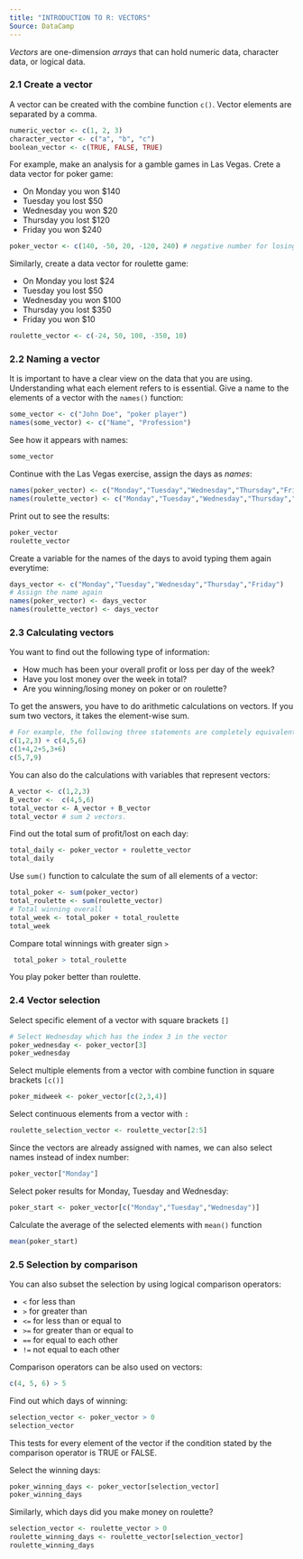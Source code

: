 ```yaml
---
title: "INTRODUCTION TO R: VECTORS"
Source: DataCamp
---
```


*Vectors* are one-dimension *arrays* that can hold numeric data, character data, or logical data.

### 2.1 Create a vector

A vector can be created with the combine function `c()`. Vector elements are separated by a comma.
```r
numeric_vector <- c(1, 2, 3)
character_vector <- c("a", "b", "c")
boolean_vector <- c(TRUE, FALSE, TRUE)
```
For example, make an analysis for a gamble games in Las Vegas. Crete a data vector for poker game:

-   On Monday you won $140
-   Tuesday you lost $50
-   Wednesday you won $20
-   Thursday you lost $120
-   Friday you won $240
```r
poker_vector <- c(140, -50, 20, -120, 240) # negative number for losing money.
```
Similarly, create a data vector for roulette game:

-   On Monday you lost $24
-   Tuesday you lost $50
-   Wednesday you won $100
-   Thursday you lost $350
-   Friday you won $10
```r
roulette_vector <- c(-24, 50, 100, -350, 10)
```

### 2.2 Naming a vector

It is important to have a clear view on the data that you are using. Understanding what each element refers to is essential. Give a name to the elements of a vector with the `names()` function:
```r
some_vector <- c("John Doe", "poker player")
names(some_vector) <- c("Name", "Profession")
```
See how it appears with names:
```r
some_vector
```
Continue with the Las Vegas exercise, assign the days as *names*:
```r
names(poker_vector) <- c("Monday","Tuesday","Wednesday","Thursday","Friday")
names(roulette_vector) <- c("Monday","Tuesday","Wednesday","Thursday","Friday")
```
Print out to see the results:
```r
poker_vector
roulette_vector
```
Create a variable for the names of the days to avoid typing them again everytime:
```r
days_vector <- c("Monday","Tuesday","Wednesday","Thursday","Friday")
# Assign the name again
names(poker_vector) <- days_vector
names(roulette_vector) <- days_vector
```

### 2.3 Calculating vectors

You want to find out the following type of information:

-    How much has been your overall profit or loss per day of the week?
-    Have you lost money over the week in total?
-    Are you winning/losing money on poker or on roulette?

To get the answers, you have to do arithmetic calculations on vectors. If you sum two vectors, it takes the element-wise sum. 
```r
# For example, the following three statements are completely equivalent:
c(1,2,3) + c(4,5,6)
c(1+4,2+5,3+6)
c(5,7,9)
```
You can also do the calculations with variables that represent vectors:
```r
A_vector <- c(1,2,3)
B_vector <-  c(4,5,6)
total_vector <- A_vector + B_vector
total_vector # sum 2 vectors.
```
Find out the total sum of profit/lost on each day:
```r
total_daily <- poker_vector + roulette_vector
total_daily
```
Use `sum()` function to calculate the sum of all elements of a vector:
```r
total_poker <- sum(poker_vector)
total_roulette <- sum(roulette_vector)
# Total winning overall
total_week <- total_poker + total_roulette
total_week 
```
 Compare total winnings with greater sign `>`
 
```r
 total_poker > total_roulette 
```
You play poker better than roulette.

### 2.4 Vector selection ####

Select specific element of a vector with square brackets `[]`
```r
# Select Wednesday which has the index 3 in the vector
poker_wednesday <- poker_vector[3]
poker_wednesday
```
Select multiple elements from a vector with combine function in square brackets `[c()]` 
```r
poker_midweek <- poker_vector[c(2,3,4)]
```
Select continuous elements from a vector with `:`
```r
roulette_selection_vector <- roulette_vector[2:5]
```
Since the vectors are already assigned with names, we can also select names instead of index number:
```r
poker_vector["Monday"]
```
Select poker results for Monday, Tuesday and Wednesday:
```r
poker_start <- poker_vector[c("Monday","Tuesday","Wednesday")]
```
Calculate the average of the selected elements with `mean()` function
```r
mean(poker_start)
```

### 2.5 Selection by comparison

You can also subset the selection by using logical comparison operators:

-    `<` for less than
-    `>` for greater than
-    `<=` for less than or equal to
-    `>=` for greater than or equal to
-    ` ==` for equal to each other
-    `!=` not equal to each other

Comparison operators can be also used on vectors:
```r
c(4, 5, 6) > 5
```
Find out which days of winning:
```r
selection_vector <- poker_vector > 0
selection_vector
```
This tests for every element of the vector if the condition stated by the comparison operator is TRUE or FALSE.

Select the winning days:
```r
poker_winning_days <- poker_vector[selection_vector]
poker_winning_days
```
Similarly, which days did you make money on roulette?
```r
selection_vector <- roulette_vector > 0
roulette_winning_days <- roulette_vector[selection_vector]
roulette_winning_days
```